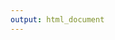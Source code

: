 ---
output: html_document
---

<div id="eyecare-etl-progress-dashboard"></div>
<script type="module" crossorigin src="/dashboard/assets/index-s-BAPDjP.js"></script>
<link rel="stylesheet" crossorigin href="/dashboard/assets/index-4S_3pwaO.css">